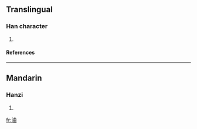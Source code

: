 ==Translingual==
===Han character===
{{Han char|rn=85|rad=水|as=06|sn=9|four=3516<sub>0</sub>|canj=水廿田 (ETW)}}
# {{defn|Han|sort=水06}}
====References====
{{Han ref|kx=0623.030|dkj=17430|dj=1019.060|hdz=31607.020|uh=6D40|ud=27968|bh=CFA6|bd=53158}}

----
==Mandarin==
===Hanzi===
{{cmn-hanzi|pin=[[qǔ]] (qu3)|wg=ch'ü<sup>3</sup>}}
# {{defn|Mandarin}}

[[fr:浀]]